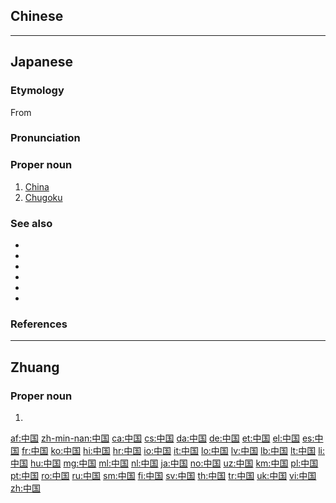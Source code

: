 ==Chinese==
{{zh-see|中國}}

----

==Japanese==
{{swp|lang=ja}}
{{ja-kanjitab|ちゅう|こく|k2=ごく|yomi=o|r=y}}

===Etymology===
From {{der|ja|zh|中國|lit=Central Country}}

===Pronunciation===
{{ja-pron|ちゅうごく|acc=1|acc2=0|acc_ref=SMK5|acc2_ref=DJR|y=o|a=Ja-Chugoku.ogg}}

===Proper noun===
{{ja-pos|ちゅうごく|proper|kyu=中國}}

# [[China]] {{qualifier|the [[Asia]]n country}}
# [[Chugoku]] {{gl|the west area of Japan including {{l|ja|鳥取県}}, {{l|ja|島根県}}, {{l|ja|岡山県}}, {{l|ja|広島県}}, {{l|ja|山口県}}}}

===See also===
* {{ja-r|中%華%人%民%共%和%国|^ちゅう%か% ^じん%みん% ^きょう%わ%こく|[[People's Republic of China]]}}
* {{ja-r|中%華|^ちゅう%か}}
* {{ja-r|中%国%語|^ちゅう%ごく%ご|[[Chinese]] [[language]]}}
* {{ja-r|中%国%人|^ちゅう%ごく%じん|Chinese [[person]]/[[people]]}}
* {{ja-r|中%国%料%理|^ちゅう%ごく% りょう%り|Chinese cuisine}}
* {{ja-r|中%国%地方|^ちゅう%ごく% ち%ほう|Chugoku area}}

===References===
<references/>

{{C|ja|China|Countries of Asia|sort=ちゅうごく}}
----

==Zhuang==

===Proper noun===
{{za-head|proper noun|t=中國}}

# {{za-sawndip form of|ts=s|Cunghgoz}}

[[af:中国]]
[[zh-min-nan:中国]]
[[ca:中国]]
[[cs:中国]]
[[da:中国]]
[[de:中国]]
[[et:中国]]
[[el:中国]]
[[es:中国]]
[[fr:中国]]
[[ko:中国]]
[[hi:中国]]
[[hr:中国]]
[[io:中国]]
[[it:中国]]
[[lo:中国]]
[[lv:中国]]
[[lb:中国]]
[[lt:中国]]
[[li:中国]]
[[hu:中国]]
[[mg:中国]]
[[ml:中国]]
[[nl:中国]]
[[ja:中国]]
[[no:中国]]
[[uz:中国]]
[[km:中国]]
[[pl:中国]]
[[pt:中国]]
[[ro:中国]]
[[ru:中国]]
[[sm:中国]]
[[fi:中国]]
[[sv:中国]]
[[th:中国]]
[[tr:中国]]
[[uk:中国]]
[[vi:中国]]
[[zh:中国]]